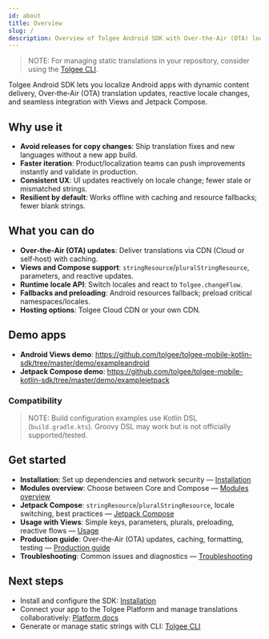 ```yaml
---
id: about
title: Overview
slug: /
description: Overview of Tolgee Android SDK with Over‑the‑Air (OTA) localization updates and how to get started.
---
```


> NOTE:
> For managing static translations in your repository, consider using the [Tolgee CLI](/tolgee-cli/installation).

Tolgee Android SDK lets you localize Android apps with dynamic content delivery, Over‑the‑Air (OTA) translation updates, reactive locale changes, and seamless integration with Views and Jetpack Compose.

## Why use it

- __Avoid releases for copy changes__: Ship translation fixes and new languages without a new app build.
- __Faster iteration__: Product/localization teams can push improvements instantly and validate in production.
- __Consistent UX__: UI updates reactively on locale change; fewer stale or mismatched strings.
- __Resilient by default__: Works offline with caching and resource fallbacks; fewer blank strings.

## What you can do

- __Over‑the‑Air (OTA) updates__: Deliver translations via CDN (Cloud or self‑host) with caching.
- __Views and Compose support__: `stringResource`/`pluralStringResource`, parameters, and reactive updates.
- __Runtime locale API__: Switch locales and react to `Tolgee.changeFlow`.
- __Fallbacks and preloading__: Android resources fallback; preload critical namespaces/locales.
- __Hosting options__: Tolgee Cloud CDN or your own CDN.

## Demo apps

- __Android Views demo__: https://github.com/tolgee/tolgee-mobile-kotlin-sdk/tree/master/demo/exampleandroid
- __Jetpack Compose demo__: https://github.com/tolgee/tolgee-mobile-kotlin-sdk/tree/master/demo/examplejetpack

### Compatibility

> NOTE:
> Build configuration examples use Kotlin DSL (`build.gradle.kts`). Groovy DSL may work but is not officially supported/tested.

## Get started

- __Installation__: Set up dependencies and network security — [Installation](./installation.mdx)
- __Modules overview__: Choose between Core and Compose — [Modules overview](./modules.mdx)
- __Jetpack Compose__: `stringResource`/`pluralStringResource`, locale switching, best practices — [Jetpack Compose](./jetpack-compose.mdx)
- __Usage with Views__: Simple keys, parameters, plurals, preloading, reactive flows — [Usage](./usage.mdx)
- __Production guide__: Over‑the‑Air (OTA) updates, caching, formatting, testing — [Production guide](./production.mdx)
- __Troubleshooting__: Common issues and diagnostics — [Troubleshooting](./troubleshooting.mdx)

## Next steps

- Install and configure the SDK: [Installation](./installation.mdx)
- Connect your app to the Tolgee Platform and manage translations collaboratively: [Platform docs](../platform/)
- Generate or manage static strings with CLI: [Tolgee CLI](/tolgee-cli/installation)
